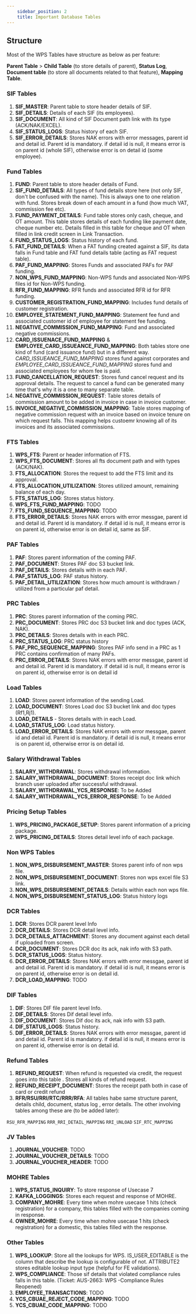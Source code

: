 ```yaml
---
    sidebar_position: 2
    title: Important Database Tables
---
```


## Structure

Most of the WPS Tables have structure as below as per feature:

**Parent Table** > **Child Table** (to store details of parent), **Status Log**, **Document table** (to store all documents related to that feature), **Mapping Table**.

### SIF Tables

1. **SIF_MASTER**: Parent table to store header details of SIF.
2. **SIF_DETAILS**: Details of each SIF (its employees).
3. **SIF_DOCUMENT**: All kind of SIF Document path link with its type (ACK/NAK/EXCEL).
4. **SIF_STATUS_LOGS**: Status history of each SIF.
5. **SIF_ERROR_DETAILS**: Stores NAK errors with error messages, parent id and detail id. Parent id is mandatory. if detail id is null, it means error is on parent id (whole SIF), otherwise error is on detail id (some employee).

### Fund Tables

1. **FUND**: Parent table to store header details of Fund.
2. **SIF_FUND_DETAILS**: All types of fund details store here (not only SIF, don't be confused with the name). This is always one to one relation with fund. Stores break down of each amount in a fund (how much VAT, commission fee etc).
3. **FUND_PAYMENT_DETAILS**: Fund table stores only cash, cheque, and OT amount. This table stores details of each funding like payment date, cheque number etc. Details filled in this table for cheque and OT when filled in link credit screen in Link Transaction.
4. **FUND_STATUS_LOGS**: Status history of each fund.
5. **FAT_FUND_DETAILS**: When a FAT funding created against a SIF, its data falls in Fund table and FAT fund details table (acting as FAT request table).
6. **PAF_FUND_MAPPING**: Stores Funds and associated PAFs for PAF funding.
7. **NON_WPS_FUND_MAPPING**: Non-WPS funds and associated Non-WPS files id for Non-WPS funding.
8. **RFR_FUND_MAPPING**: RFR funds and associated RFR id for RFR funding.
9. **CUSTOMER_REGISTRATION_FUND_MAPPING**: Includes fund details of customer registration.
10. **EMPLOYEE_STATEMENT_FUND_MAPPING**: Statement fee fund and associated customer id of employee for statement fee funding.
11. **NEGATIVE_COMMISSION_FUND_MAPPING**: Fund and associated negative commissions.
12. **CARD_ISSUENACE_FUND_MAPPING** & **EMPLOYEE_CARD_ISSUEANCE_FUND_MAPPING**: Both tables store one kind of fund (card issuance fund) but in a different way. _CARD_ISSUEANCE_FUND_MAPPING_ stores fund against corporates and _EMPLOYEE_CARD_ISSUEANCE_FUND_MAPPING_ stores fund and associated employees for whom fee is paid.
13. **FUND_CANCELLATION_REQUEST**: Stores fund cancel request and its approval details. The request to cancel a fund can be generated many time that's why it is a one to many separate table.
14. **NEGATIVE_COMMISSION_REQUEST**: Table stores details of commission amount to be added in invoice in case in invoice customer.
15. **INVOICE_NEGATIVE_COMMISSION_MAPPING**: Table stores mapping of negative commission request with an invoice based on invoice tenure on which request falls. This mapping helps custoemr knowing all of its invoices and its associated commissions.

### FTS Tables

1. **WPS_FTS**: Parent or header information of FTS.
2. **WPS_FTS_DOCUMENT**: Stores all fts document path and with types (ACK/NAK).
3. **FTS_ALLOCATION**: Stores the request to add the FTS limit and its approval.
4. **FTS_ALLOCATION_UTILIZATION**: Stores utilized amount, remaining balance of each day.
5. **FTS_STATUS_LOG**: Stores status history.
6. **WPS_FTS_FUND_MAPPING**: TODO
7. **FTS_FUND_SEQUENCE_MAPPING**: TODO
8. **FTS_ERROR_DETAILS**: Stores NAK errors with error messgae, parent id and detail id. Parent id is mandatory. if detail id is null, it means error is on parent id, otherwise error is on detail id, same as SIF.

### PAF Tables

1. **PAF**: Stores parent information of the coming PAF.
2. **PAF_DOCUMENT**: Stores PAF doc S3 bucket link.
3. **PAF_DETAILS**: Stores details with in each PAF.
4. **PAF_STATUS_LOG**: PAF status history.
5. **PAF_DETAIL_UTILIZATION**: Stores how much amount is withdrawn / utilized from a particular paf detail.

### PRC Tables

1. **PRC**: Stores parent information of the coming PRC.
2. **PRC_DOCUMENT**: Stores PRC doc S3 bucket link and doc types (ACK, NAK).
3. **PRC_DETAILS**: Stores details with in each PRC.
4. **PRC_STATUS_LOG**: PRC status history
5. **PAF_PRC_SEQUENCE_MAPPING**: Stores PAF info send in a PRC as 1 PRC contains confirmation of many PAFs.
6. **PRC_ERROR_DETAILS**: Stores NAK errors with error messgae, parent id and detail id. Parent id is mandatory. if detail id is null, it means error is on parent id, otherwise error is on detail id

### Load Tables

1. **LOAD**: Stores parent information of the sending Load.
2. **LOAD_DOCUMENT**: Stores Load doc S3 bucket link and doc types (Rf1,Rj1).
3. **LOAD_DETAILS** - Stores details with in each Load.
4. **LOAD_STATUS_LOG**: Load status history.
5. **LOAD_ERROR_DETAILS**: Stores NAK errors with error messgae, parent id and detail id. Parent id is mandatory. if detail id is null, it means error is on parent id, otherwise error is on detail id.

### Salary Withdrawal Tables

1. **SALARY_WITHDRAWAL**: Stores withdrawal information.
2. **SALARY_WITHDRAWAL_DOCUMENT**: Stores receipt doc link which branch user uploaded after successful withdrawal.
3. **SALARY_WITHDRAWAL_YCS_RESPONSE**: To be Added
4. **SALARY_WITHDRAWAL_YCS_ERROR_RESPONSE**: To be Added

### Pricing Setup Tables

1. **WPS_PRICING_PACKAGE_SETUP**: Stores parent information of a pricing package.
2. **WPS_PRICING_DETAILS**: Stores detail level info of each package.

### Non WPS Tables

1. **NON_WPS_DISBURSEMENT_MASTER**: Stores parent info of non wps file.
2. **NON_WPS_DISBURSEMENT_DOCUMENT**: Stores non wps excel file S3 link.
3. **NON_WPS_DISBURSEMENT_DETAILS**: Details within each non wps file.
4. **NON_WPS_DISBURSEMENT_STATUS_LOG**: Status history logs

### DCR Tables

1. **DCR**: Stores DCR parent level Info
2. **DCR_DETAILS**: Stores DCR detail level info.
3. **DCR_DETAILS_ATTACHMENT**: Stores any document against each detail if uploaded from screen.
4. **DCR_DOCUMENT**: Stores DCR doc its ack, nak info with S3 path.
5. **DCR_STATUS_LOGS**: Status history.
6. **DCR_ERROR_DETAILS**: Stores NAK errors with error messgae, parent id and detail id. Parent id is mandatory. if detail id is null, it means error is on parent id, otherwise error is on detail id.
7. **DCR_LOAD_MAPPING**: TODO

### DIF Tables

1. **DIF**: Stores DIF file parent level Info.
2. **DIF_DETAILS**: Stores Dif detail level info.
3. **DIF_DOCUMENT**: Stores Dif doc its ack, nak info with S3 path.
4. **DIF_STATUS_LOGS**: Status history.
5. **DIF_ERROR_DETAILS**: Stores NAK errors with error messgae, parent id and detail id. Parent id is mandatory. if detail id is null, it means error is on parent id, otherwise error is on detail id.

### Refund Tables

1. **REFUND_REQUEST**: When refund is requested via credit, the request goes into this table . Stores all kinds of refund request.
2. **REFUND_RECEIPT_DOCUMENT**: Stores the receipt path both in case of card or credit refund
3. **RFR/RSU/RRI/RTC/RRR/RFA**: All tables habe same structure parent, details child, document, status log , error details. The other involving tables among these are (to be added later):

`RSU_RFR_MAPPING`
`RRR_RRI_DETAIL_MAPPING`
`RRI_UNLOAD`
`SIF_RTC_MAPPING`

### JV Tables

1. **JOURNAL_VOUCHER**: TODO
2. **JOURNAL_VOUCHER_DETAILS**: TODO
3. **JOURNAL_VOUCHER_HEADER**: TODO

### MOHRE Tables

1. **WPS_STATUS_INQUIRY**: To store response of Usecase 7
2. **KAFKA_LOGGINGS**: Stores each request and response of MOHRE.
3. **COMPANY_MOHRE**: Every time when mohre usecase 1 hits (check registration) for a company, this tables filled with the companies coming in response.
4. **OWNER_MOHRE**: Every time when mohre usecase 1 hits (check registration) for a domestic, this tables filled with the response.

### Other Tables

1. **WPS_LOOKUP**: Store all the lookups for WPS. IS_USER_EDITABLE is the column that describe the lookup is configurable of not. ATTRIBUTE2 stores editable lookup input type (helpful for FE validations).
2. **WPS_COMPLIANCE**: Those sif details that violated compliance rules falls in this table. (Ticket: AUS-2663: WPS -Compliance Rules Reopened)
3. **EMPLOYEE_TRANSACTIONS**: TODO
4. **YCS_CBUAE_REJECT_CODE_MAPPING**: TODO
5. **YCS_CBUAE_CODE_MAPPING**: TODO
